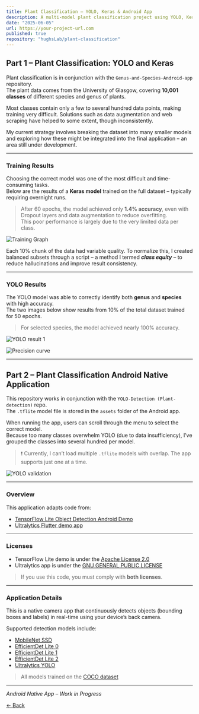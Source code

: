 ```yaml
---
title: Plant Classification – YOLO, Keras & Android App
description: A multi-model plant classification project using YOLO, Keras, and a native Android application.
date: "2025-06-05"
url: https://your-project-url.com
published: true
repository: "hughsLab/plant-classification"
---
```


## Part 1 – Plant Classification: YOLO and Keras

Plant classification is in conjunction with the `Genus-and-Species-Android-app` repository.  
The plant data comes from the University of Glasgow, covering **10,001 classes** of different species and genus of plants.

Most classes contain only a few to several hundred data points, making training very difficult. Solutions such as data augmentation and web scraping have helped to some extent, though inconsistently.

My current strategy involves breaking the dataset into many smaller models and exploring how these might be integrated into the final application – an area still under development.

---

### Training Results

Choosing the correct model was one of the most difficult and time-consuming tasks.  
Below are the results of a **Keras model** trained on the full dataset – typically requiring overnight runs.

> After 60 epochs, the model achieved only **1.4% accuracy**, even with Dropout layers and data augmentation to reduce overfitting.  
> This poor performance is largely due to the very limited data per class.

![Training Graph](https://github.com/user-attachments/assets/c2d0bd63-2e3e-4d6c-bdfc-89836a2e8e77)

Each 10% chunk of the data had variable quality. To normalize this, I created balanced subsets through a script – a method I termed **_class equity_** – to reduce hallucinations and improve result consistency.

---

### YOLO Results

The YOLO model was able to correctly identify both **genus** and **species** with high accuracy.  
The two images below show results from 10% of the total dataset trained for 50 epochs.  
> For selected species, the model achieved nearly 100% accuracy.

![YOLO result 1](results.png)

![Precision curve](P_curve.png)

---

## Part 2 – Plant Classification Android Native Application

This repository works in conjunction with the `YOLO-Detection (Plant-detection)` repo.  
The `.tflite` model file is stored in the `assets` folder of the Android app.

When running the app, users can scroll through the menu to select the correct model.  
Because too many classes overwhelm YOLO (due to data insufficiency), I’ve grouped the classes into several hundred per model.

> ❗ Currently, I can’t load multiple `.tflite` models with overlap. The app supports just one at a time.

![YOLO validation](https://github.com/user-attachments/assets/b0cd27e6-b08c-46fa-884b-1eb9949c0c90)

---

### Overview

This application adapts code from:

- [TensorFlow Lite Object Detection Android Demo](https://github.com/tensorflow/examples/tree/master/lite/examples/object_detection/android)
- [Ultralytics Flutter demo app](https://github.com/ultralytics/yolo-flutter-app)

---

### Licenses

- TensorFlow Lite demo is under the [Apache License 2.0](LICENSE-Apache2.0.txt)
- Ultralytics app is under the [GNU GENERAL PUBLIC LICENSE](LICENSE)

> If you use this code, you must comply with **both licenses**.

---

### Application Details

This is a native camera app that continuously detects objects (bounding boxes and labels) in real-time using your device’s back camera.

Supported detection models include:

- [MobileNet SSD](https://tfhub.dev/tensorflow/lite-model/ssd_mobilenet_v1/1/metadata/2)  
- [EfficientDet Lite 0](https://tfhub.dev/tensorflow/lite-model/efficientdet/lite0/detection/metadata/1)  
- [EfficientDet Lite 1](https://tfhub.dev/tensorflow/lite-model/efficientdet/lite1/detection/metadata/1)  
- [EfficientDet Lite 2](https://tfhub.dev/tensorflow/lite-model/efficientdet/lite2/detection/metadata/1)  
- [Ultralytics YOLO](https://docs.ultralytics.com/tasks/detect/#models)

> All models trained on the [COCO dataset](http://cocodataset.org/)

---

_Android Native App – Work in Progress_

[← Back](./)
